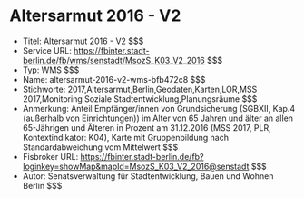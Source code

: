 # Altersarmut 2016 - V2
- Titel: Altersarmut 2016 - V2 $$$
- Service URL: https://fbinter.stadt-berlin.de/fb/wms/senstadt/MsozS_K03_V2_2016 $$$
- Typ: WMS $$$
- Name: altersarmut-2016-v2-wms-bfb472c8 $$$
- Stichworte: 2017,Altersarmut,Berlin,Geodaten,Karten,LOR,MSS 2017,Monitoring Soziale Stadtentwicklung,Planungsräume $$$
- Anmerkung: Anteil Empfänger/innen von Grundsicherung (SGBXII, Kap.4 (außerhalb von Einrichtungen)) im Alter von 65 Jahren und älter an allen 65-Jährigen und Älteren in Prozent am 31.12.2016 (MSS 2017, PLR, Kontextindikator: K04), Karte mit Gruppenbildung nach Standardabweichung vom Mittelwert $$$
- Fisbroker URL: https://fbinter.stadt-berlin.de/fb?loginkey=showMap&mapId=MsozS_K03_V2_2016@senstadt $$$
- Autor: Senatsverwaltung für Stadtentwicklung, Bauen und Wohnen Berlin $$$
